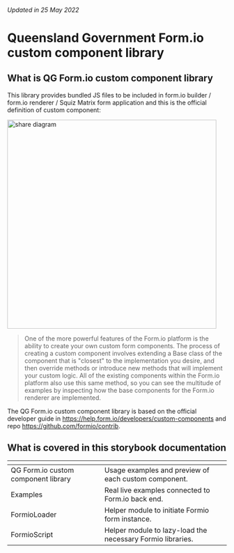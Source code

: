 
<Meta title="Welcome" />

###### Updated in 25 May 2022

# Queensland Government Form.io custom component library

## What is QG Form.io custom component library

This library provides bundled JS files to be included in form.io builder / form.io renderer / Squiz Matrix form application and this is the official definition of custom component:

<img src={FormioCustomComponent} alt="share diagram" width="480" />

> One of the more powerful features of the Form.io platform is the ability to create your own custom form components. The process of creating a custom component involves extending a Base class of the component that is "closest" to the implementation you desire, and then override methods or introduce new methods that will implement your custom logic. All of the existing components within the Form.io platform also use this same method, so you can see the multitude of examples by inspecting how the base components for the Form.io renderer are implemented.

The QG Form.io custom component library is based on the official developer guide in https://help.form.io/developers/custom-components and repo https://github.com/formio/contrib.

## What is covered in this storybook documentation

| <!-- -->                            | <!-- -->                                                   |
| ----------------------------------- | ---------------------------------------------------------- |
| QG Form.io custom component library | Usage examples and preview of each custom component.       |
| Examples                            | Real live examples connected to Form.io back end.          |
| FormioLoader                        | Helper module to initiate Formio form instance.            |
| FormioScript                        | Helper module to lazy-load the necessary Formio libraries. |
